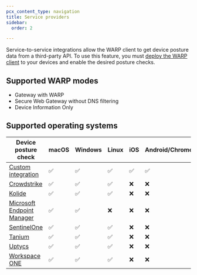```yaml
---
pcx_content_type: navigation
title: Service providers
sidebar:
  order: 2

---
```


Service-to-service integrations allow the WARP client to get device posture data from a third-party API. To use this feature, you must [deploy the WARP client](/cloudflare-one/connections/connect-devices/warp/deployment/) to your devices and enable the desired posture checks.

## Supported WARP modes

* Gateway with WARP
* Secure Web Gateway without DNS filtering
* Device Information Only

## Supported operating systems

| Device posture check                                                                        | macOS | Windows | Linux | iOS | Android/ChromeOS |
| ------------------------------------------------------------------------------------------- | ----- | ------- | ----- | --- | ---------------- |
| [Custom integration](/cloudflare-one/identity/devices/service-providers/custom/)            | ✅     | ✅       | ✅     | ✅   | ✅                |
| [Crowdstrike](/cloudflare-one/identity/devices/service-providers/crowdstrike/)              | ✅     | ✅       | ✅     | ❌   | ❌                |
| [Kolide](/cloudflare-one/identity/devices/service-providers/kolide/)                        | ✅     | ✅       | ✅     | ❌   | ❌                |
| [Microsoft Endpoint Manager](/cloudflare-one/identity/devices/service-providers/microsoft/) | ✅     | ✅       | ❌     | ❌   | ❌                |
| [SentinelOne](/cloudflare-one/identity/devices/service-providers/sentinelone/)              | ✅     | ✅       | ✅     | ❌   | ❌                |
| [Tanium](/cloudflare-one/identity/devices/service-providers/taniums2s/)                     | ✅     | ✅       | ✅     | ❌   | ❌                |
| [Uptycs](/cloudflare-one/identity/devices/service-providers/uptycs/)                        | ✅     | ✅       | ✅     | ❌   | ❌                |
| [Workspace ONE](/cloudflare-one/identity/devices/service-providers/workspace-one/)          | ✅     | ✅       | ✅     | ❌   | ❌                |
